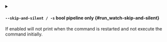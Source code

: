 
<details className="config-field -function" data-expandable="false">
<summary>

#### `--skip-and-silent / -s` <span className="config-field-type">bool</span> <span className="config-field-enum"></span> <span className="config-field-default -return"></span> <span className="config-field-required" data-required="false">pipeline only</span>  {#run_watch-skip-and-silent}

If enabled will not print when the command is restarted and not execute the command initially.

</summary>



</details>

